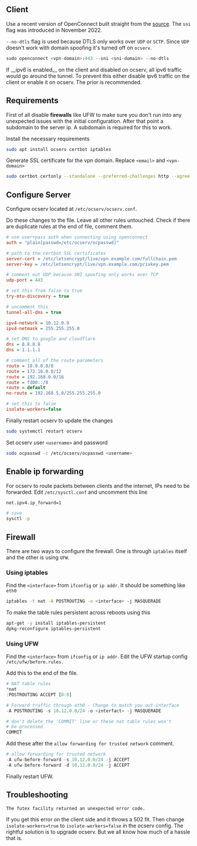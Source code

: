 
## Client

Use a recent version of OpenConnect built straight from the [source](https://gitlab.com/openconnect/openconnect). The `sni` flag was introduced in November 2022.

`--no-dtls` flag is used because DTLS only works over `UDP` or `SCTP`. Since `UDP` doesn't work with domain spoofing it's turned off on `ocserv`.

```r
sudo openconnect <vpn-domain>:443 --sni <sni-domain> --no-dtls
```

<Warning>
  If __ipv6 is enabled__ on the client and disabled on ocserv, all ipv6 traffic
  would go around the tunnel. To prevent this either disable ipv6 traffic on the
  client or enable it on ocserv. The prior is recommended.
</Warning>

## Requirements

First of all disable **firewalls** like UFW to make sure you don't run into any unexpected issues with the initial configuration. After that point a subdomain to the server ip. A subdomain is required for this to work.

Install the necessary requirements

```bash
sudo apt install ocserv certbot iptables
```

Generate SSL certificate for the vpn domain. Replace `<email>` and `<vpn-domain>`

```bash
sudo certbot certonly --standalone --preferred-challenges http --agree-tos --email <email> -d <vpn-domain>
```

## Configure Server

Configure ocserv located at `/etc/ocserv/ocserv.conf`.

Do these changes to the file. Leave all other rules untouched. Check if there are duplicate rules at the end of file, comment them.

```ini
# use user+pass auth when connecting using openconnect
auth = "plain[passwd=/etc/ocserv/ocpasswd]"

# path to the certbot SSL certificates
server-cert = /etc/letsencrypt/live/vpn.example.com/fullchain.pem
server-key = /etc/letsencrypt/live/vpn.example.com/privkey.pem

# comment out UDP because SNI spoofing only works over TCP
udp-port = 443

# set this from false to true
try-mtu-discovery = true

# uncomment this
tunnel-all-dns = true

ipv4-network = 10.12.0.0
ipv4-netmask = 255.255.255.0

# set DNS to google and cloudflare
dns = 8.8.8.8
dns = 1.1.1.1

# comment all of the route parameters
route = 10.0.0.0/8
route = 172.16.0.0/12
route = 192.168.0.0/16
route = fd00::/8
route = default
no-route = 192.168.5.0/255.255.255.0

# set this to false
isolate-workers=false
```

Finally restart ocserv to update the changes

```bash
sudo systemctl restart ocserv
```

Set ocserv user `<username>` and password

```bash
sudo ocpasswd -c /etc/ocserv/ocpasswd <username>
```

## Enable ip forwarding

For ocserv to route packets between clients and the internet, IPs need to be forwarded. Edit `/etc/sysctl.conf` and uncomment this line

```bash
net.ipv4.ip_forward=1

# save
sysctl -p
```

## Firewall

There are two ways to configure the firewall. One is through `iptables` itself and the other is using `UFW`.

### Using iptables

Find the `<interface>` from `ifconfig` or `ip addr`. It should be something like `eth0`

```bash
iptables -t nat -A POSTROUTING -o <interface> -j MASQUERADE
```

To make the table rules persistent across reboots using this

```bash
apt-get -y install iptables-persistent
dpkg-reconfigure iptables-persistent
```

### Using UFW

Find the `<interface>` from `ifconfig` or `ip addr`. Edit the UFW startup config `/etc/ufw/before.rules.`

Add this to the end of the file.

```r
# NAT table rules
*nat
:POSTROUTING ACCEPT [0:0]

# Forward traffic through eth0 - Change to match you out-interface
-A POSTROUTING -s 10.12.0.0/24 -o <interfact> -j MASQUERADE

# don't delete the 'COMMIT' line or these nat table rules won't
# be processed
COMMIT
```

Add these after the `allow forwarding for trusted network` comment.

```r
# allow forwarding for trusted network
-A ufw-before-forward -s 10.12.0.0/24 -j ACCEPT
-A ufw-before-forward -d 10.12.0.0/24 -j ACCEPT
```

Finally restart UFW.


## <Red>Troubleshooting</Red>

```bash
The futex facility returned an unexpected error code.
```

If you get this error on the client side and it throws a 502 fit. Then change `isolate-workers=true` to `isolate-workers=false` in the ocserv config. The rightful solution is to upgrade ocserv. But we all know how much of a hassle that is.